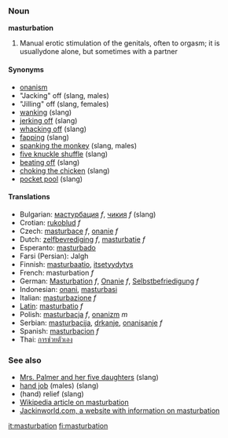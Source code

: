 ===Noun===
'''masturbation'''

#Manual erotic stimulation of the genitals, often to orgasm; it is usuallydone alone, but sometimes with a partner

====Synonyms====
* [[onanism]]
*"Jacking" off (slang, males)
*"Jilling" off (slang, females)
* [[wanking]] (slang)
* [[jerking off]] (slang)
* [[whacking off]] (slang)
* [[fapping]] (slang)
* [[spanking the monkey]] (slang, males)
* [[five knuckle shuffle]] (slang)
* [[beating off]] (slang)
* [[choking the chicken]] (slang)
* [[pocket pool]] (slang)

==== Translations ====
*Bulgarian: [[мастурбация]] ''f'', [[чикия]] ''f'' (slang)
*Crotian: [[rukoblud]] ''f''
*Czech: [[masturbace]] ''f'', [[onanie]] ''f'' 
*Dutch: [[zelfbevrediging]] ''f'', [[masturbatie]] ''f''
*Esperanto: [[masturbado]]
*Farsi (Persian): Jalgh
*Finnish: [[masturbaatio]], [[itsetyydytys]]
*French: masturbation ''f''
*German: [[Masturbation]] ''f'', [[Onanie]] ''f'', [[Selbstbefriedigung]] ''f''
*Indonesian: [[onani]], [[masturbasi]]
*Italian: [[masturbazione]] ''f''
*[[Latin]]: [[masturbatio]] ''f''
*Polish: [[masturbacja]] ''f'', [[onanizm]] ''m''
*Serbian: [[masturbacija]], [[drkanje]], [[onanisanje]] ''f''
*Spanish: [[masturbacion]] ''f''
* Thai: [[การช่วยตัวเอง]]

=== See also ===
* [[Mrs. Palmer and her five daughters]] (slang)
* [[hand job]] (males) (slang)
* (hand) relief (slang)
* [[w:Masturbation|Wikipedia article on masturbation]]
* [http://www.jackinworld.com/ Jackinworld.com, a website with information on masturbation]

[[it:masturbation]]
[[fi:masturbation]]